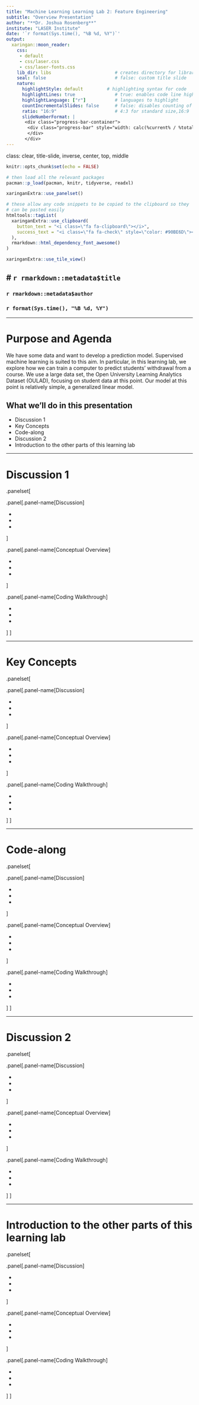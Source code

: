 ```yaml
---
title: "Machine Learning Learning Lab 2: Feature Engineering"
subtitle: "Overview Presentation"
author: "**Dr. Joshua Rosenberg**"
institute: "LASER Institute"
date: '`r format(Sys.time(), "%B %d, %Y")`'
output:
  xaringan::moon_reader:
    css:
     - default
     - css/laser.css
     - css/laser-fonts.css
    lib_dir: libs                        # creates directory for libraries
    seal: false                          # false: custom title slide
    nature:
      highlightStyle: default         # highlighting syntax for code
      highlightLines: true               # true: enables code line highlighting 
      highlightLanguage: ["r"]           # languages to highlight
      countIncrementalSlides: false      # false: disables counting of incremental slides
      ratio: "16:9"                      # 4:3 for standard size,16:9
      slideNumberFormat: |
       <div class="progress-bar-container">
        <div class="progress-bar" style="width: calc(%current% / %total% * 100%);">
        </div>
       </div>
---
```

class: clear, title-slide, inverse, center, top, middle

```r
knitr::opts_chunk$set(echo = FALSE)
```

```r
# then load all the relevant packages
pacman::p_load(pacman, knitr, tidyverse, readxl)
```

```r
xaringanExtra::use_panelset()
```

```r
# these allow any code snippets to be copied to the clipboard so they 
# can be pasted easily
htmltools::tagList(
  xaringanExtra::use_clipboard(
    button_text = "<i class=\"fa fa-clipboard\"></i>",
    success_text = "<i class=\"fa fa-check\" style=\"color: #90BE6D\"></i>",
  ),
  rmarkdown::html_dependency_font_awesome()
)
```

```r
xaringanExtra::use_tile_view()

```

# `r rmarkdown::metadata$title`
----
### `r rmarkdown::metadata$author`
### `r format(Sys.time(), "%B %d, %Y")`

---

# Purpose and Agenda

We have some data and want to develop a prediction model. Supervised machine learning is suited to this aim. In particular, in this learning lab, we explore how we can train a computer to predict students' withdrawal from a course. We use a large data set, the Open University Learning Analytics Dataset (OULAD), focusing on student data at this point. Our model at this point is relatively simple, a generalized linear model.

## What we'll do in this presentation

- Discussion 1
- Key Concepts
- Code-along
- Discussion 2
- Introduction to the other parts of this learning lab

---

# Discussion 1

.panelset[

.panel[.panel-name[Discussion]

- 
- 
-
    
]

.panel[.panel-name[Conceptual Overview]

- 
- 
-

]

.panel[.panel-name[Coding Walkthrough]

- 
- 
- 

]
]

---

# Key Concepts

.panelset[

.panel[.panel-name[Discussion]

- 
- 
-
    
]

.panel[.panel-name[Conceptual Overview]

- 
- 
-

]

.panel[.panel-name[Coding Walkthrough]

- 
- 
- 

]
]

---

# Code-along

.panelset[

.panel[.panel-name[Discussion]

- 
- 
-
    
]

.panel[.panel-name[Conceptual Overview]

- 
- 
-

]

.panel[.panel-name[Coding Walkthrough]

- 
- 
- 

]
]

---

# Discussion 2

.panelset[

.panel[.panel-name[Discussion]

- 
- 
-
    
]

.panel[.panel-name[Conceptual Overview]

- 
- 
-

]

.panel[.panel-name[Coding Walkthrough]

- 
- 
- 

]
]

---

# Introduction to the other parts of this learning lab

.panelset[

.panel[.panel-name[Discussion]

- 
- 
-
    
]

.panel[.panel-name[Conceptual Overview]

- 
- 
-

]

.panel[.panel-name[Coding Walkthrough]

- 
- 
- 

]
]
